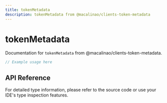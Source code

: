 ```yaml
---
title: tokenMetadata
description: tokenMetadata from @macalinao/clients-token-metadata
---
```


# tokenMetadata

Documentation for `tokenMetadata` from @macalinao/clients-token-metadata.

```typescript
// Example usage here
```

## API Reference

For detailed type information, please refer to the source code or use your IDE's type inspection features.
